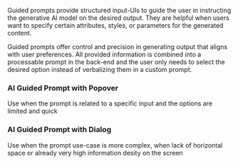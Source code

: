 
Guided prompts provide structured input-UIs to guide the user in instructing the generative Al model on the desired output. They are helpful when users want to specify certain attributes, styles, or parameters for the generated content.

Guided prompts offer control and precision in generating output that aligns with user preferences. All provided information is combined into a processable prompt in the back-end and the user only needs to select the desired option instead of verbalizing them in a custom prompt.

### AI Guided Prompt with Popover
Use when the prompt is related to a specific input and the options are limited and quick
<Popover />

### AI Guided Prompt with Dialog
Use when the prompt use-case is more complex, when lack of horizontal space or already very high information desity on the screen
<Dialog />

### AI Guided Prompt with DynamicSideContent
Use when the prompt use-case is more complex and you want to use the available screen space efficiently
<DynamicSideContent />
